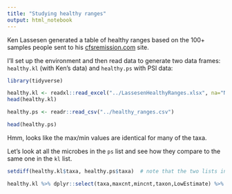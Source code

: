 ```yaml
---
title: "Studying healthy ranges"
output: html_notebook
---
```


Ken Lassesen generated a table of healthy ranges based on the 100+ samples people sent to his [cfsremission.com](https://cfsremission.com) site.


I'll set up the environment and then read data to generate two data frames: `healthy.kl` (with Ken's data) and `healthy.ps` with PSI data:

```r
library(tidyverse)

healthy.kl <- readxl::read_excel("../LassesenHealthyRanges.xlsx", na="NULL",col_types = c(rep("text",2),rep("numeric",10),rep("text",4),rep("numeric",4)))
head(healthy.kl)

healthy.ps <- readr::read_csv("../healthy_ranges.csv")

head(healthy.ps)
```

Hmm, looks like the max/min values are identical for many of the taxa.

Let's look at all the microbes in the `ps` list and see how they compare to the same one in the `kl` list.

```r

setdiff(healthy.kl$taxa, healthy.ps$taxa)  # note that the two lists include all the same taxa

healthy.kl %>% dplyr::select(taxa,maxcnt,mincnt,taxon,LowEstimate) %>% inner_join(select(healthy.ps,taxa,max,min), by = c("taxa","mincnt" = "min","maxcnt" ="max")) %>% knitr::kable(digits=2)
```

